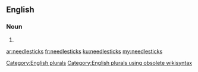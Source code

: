 ==English==

===Noun===
{{head|en}}

# {{plural of|needlestick}}

[[Category:English plurals]][[Category:English plurals using obsolete wikisyntax]]

[[ar:needlesticks]]
[[fr:needlesticks]]
[[ku:needlesticks]]
[[my:needlesticks]]